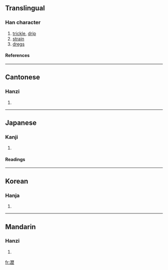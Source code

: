 {{see|沥}}

==Translingual==
===Han character===
{{Han char|rn=85|rad=水|as=16|sn=19|four=3111<sub>1</sub>|canj=水一竹一 (EMHM)}}
# [[trickle]], [[drip]]
# [[strain]]
# [[dregs]]
====References====
{{Han ref|kx=0660.060|dkj=18658|dj=1069.260|hdz=31783.010|uh=701D|ud=28701|bh=C377|bd=50039}}

----
==Cantonese==
===Hanzi===
{{yue-hanzi|jyut=|y=lik6}}
# {{defn|Cantonese}}

----
==Japanese==
===Kanji===
{{ja-kanji|grade=|rs=水16}}
# {{defn|Japanese}} 
====Readings====
{{ja-readings|on=[[れき]] (reki)|kun=[[したたる]] (shitataru)}}

----
==Korean==
===Hanja===
{{ko-hanja|hangeul=력>역|eumhun=|rv=ryeok>yeok|mr=ryŏk>yŏk|y=lyek>yek}}
# {{defn|Korean}}

----
==Mandarin==
===Hanzi===
{{cmn-hanzi|sim=沥|pin=[[lì]] ([[li4]]), [[shuāng]] ([[shuang1]])|wg=li<sup>4</sup>, shuang<sup>1</sup>}}
# {{defn|Mandarin}}

[[fr:瀝]]